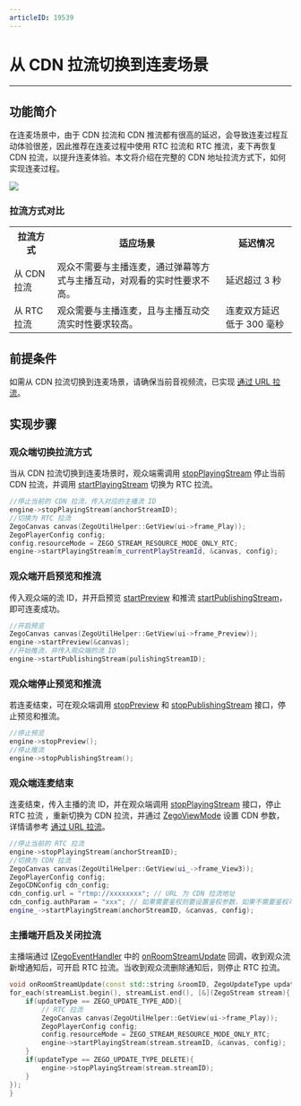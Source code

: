```yaml
---
articleID: 19539
---
```

# 从 CDN 拉流切换到连麦场景

- - -

## 功能简介

在连麦场景中，由于 CDN 拉流和 CDN 推流都有很高的延迟，会导致连麦过程互动体验很差，因此推荐在连麦过程中使用 RTC 拉流和 RTC 推流，麦下再恢复 CDN 拉流，以提升连麦体验。本文将介绍在完整的 CDN 地址拉流方式下，如何实现连麦过程。

<Frame width="512" height="auto" caption=""><img src="https://storage.zego.im/sdk-doc/Pics/Common/ZegoExpressEngine/CDN_To_Call_Scenario.png" /></Frame>

### 拉流方式对比

<table>
  
<tbody><tr>
<th>拉流方式</th>
<th>适应场景</th>
<th>延迟情况</th>
</tr>
<tr>
<td>从 CDN 拉流</td>
<td>观众不需要与主播连麦，通过弹幕等方式与主播互动，对观看的实时性要求不高。</td>
<td>延迟超过 3 秒</td>
</tr>
<tr>
<td>从 RTC 拉流</td>
<td>观众需要与主播连麦，且与主播互动交流实时性要求较高。</td>
<td>连麦双方延迟低于 300 毫秒</td>
</tr>
</tbody></table>


## 前提条件

如需从 CDN 拉流切换到连麦场景，请确保当前音视频流，已实现 [通过 URL 拉流](!Publisher_Player_Advanced/PlayingStreamByCDN)。

## 实现步骤

### 观众端切换拉流方式

当从 CDN 拉流切换到连麦场景时，观众端需调用 [stopPlayingStream](@stopPlayingStream) 停止当前 CDN 拉流，并调用 [startPlayingStream](@startPlayingStream) 切换为 RTC 拉流。

```cpp
//停止当前的 CDN 拉流，传入对应的主播流 ID    
engine->stopPlayingStream(anchorStreamID);
//切换为 RTC 拉流
ZegoCanvas canvas(ZegoUtilHelper::GetView(ui->frame_Play));
ZegoPlayerConfig config;
config.resourceMode = ZEGO_STREAM_RESOURCE_MODE_ONLY_RTC;
engine->startPlayingStream(m_currentPlayStreamId, &canvas, config);
```

### 观众端开启预览和推流

传入观众端的流 ID，并开启预览 [startPreview](@startPreview) 和推流 [startPublishingStream](@startPublishingStream)，即可连麦成功。


```cpp
//开启预览
ZegoCanvas canvas(ZegoUtilHelper::GetView(ui->frame_Preview));
engine->startPreview(&canvas);
//开始推流，并传入观众端的流 ID
engine->startPublishingStream(pulishingStreamID);
```

### 观众端停止预览和推流

若连麦结束，可在观众端调用 [stopPreview](@stopPreview) 和 [stopPublishingStream](@stopPublishingStream) 接口，停止预览和推流。

```cpp
//停止预览
engine->stopPreview();
//停止推流
engine->stopPublishingStream();
```


### 观众端连麦结束

连麦结束，传入主播的流 ID，并在观众端调用 [stopPlayingStream](@stopPlayingStream) 接口，停止 RTC 拉流 ，重新切换为 CDN 拉流，并通过 [ZegoViewMode](@-ZegoViewMode) 设置 CDN 参数，详情请参考 [通过 URL 拉流](!Publisher_Player_Advanced/PlayingStreamByCDN)。

```cpp
//停止当前的 RTC 拉流
engine->stopPlayingStream(anchorStreamID);
//切换为 CDN 拉流
ZegoCanvas canvas(ZegoUtilHelper::GetView(ui_->frame_View3));
ZegoPlayerConfig config;
ZegoCDNConfig cdn_config;
cdn_config.url = "rtmp://xxxxxxxx"; // URL 为 CDN 拉流地址
cdn_config.authParam = "xxx"; // 如果需要鉴权则要设置鉴权参数，如果不需要鉴权可以不设置（鉴权参数不能带"?"字符）
engine_->startPlayingStream(anchorStreamID, &canvas, config);
```

### 主播端开启及关闭拉流

主播端通过 [IZegoEventHandler](@-IZegoEventHandler) 中的 [onRoomStreamUpdate](@onRoomStreamUpdate) 回调，收到观众流新增通知后，可开启 RTC 拉流。当收到观众流删除通知后，则停止 RTC 拉流。

```cpp
void onRoomStreamUpdate(const std::string &roomID, ZegoUpdateType updateType, const std::vector<ZegoStream> &streamList, const std::string& extendData) {
for_each(streamList.begin(), streamList.end(), [&](ZegoStream stream){
    if(updateType == ZEGO_UPDATE_TYPE_ADD){
        // RTC 拉流
        ZegoCanvas canvas(ZegoUtilHelper::GetView(ui->frame_Play));
        ZegoPlayerConfig config;
        config.resourceMode = ZEGO_STREAM_RESOURCE_MODE_ONLY_RTC;
        engine->startPlayingStream(stream.streamID, &canvas, config);
    }
    if(updateType == ZEGO_UPDATE_TYPE_DELETE){
        engine->stopPlayingStream(stream.streamID);
    }
});
}
```
